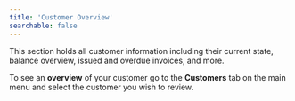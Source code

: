 ```yaml
---
title: 'Customer Overview'
searchable: false
---
```

This section holds all customer information including their current state, balance overview, issued and overdue invoices, and more.

To see an **overview** of your customer go to the **Customers** tab on the main menu and select the customer you wish to review.